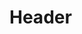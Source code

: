 
<Meta title="Partials/Header" component={Header} />

# Header

<Canvas>
  <Story name="default">
    <Header
      firstName={text("firstName")}
      lastName={text("lastName")}
      tagline={text("tagline")}
    />
  </Story>
</Canvas>
